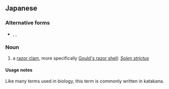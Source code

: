 ==Japanese==
{{ja-kanjitab|馬|刀|貝}}

===Alternative forms===
* {{ja-l|マテガイ}}, {{ja-l|蟶貝}}, {{ja-l|馬蛤貝}}

===Noun===
{{ja-noun|まてがい|マテガイ|hhira=まてがひ}}

# {{alternative form of|lang=ja|sort=まてがい|マテガイ|dot=:}} a [[razor clam]], more specifically [[w:Gould's razor shell|Gould's razor shell]]: ''[[Solen strictus]]''

====Usage notes====
Like many terms used in biology, this term is commonly written in katakana.